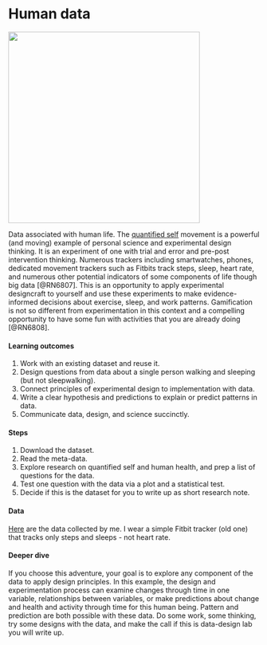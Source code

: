 # Human data{#humans}  
![](./humans.png){width=4in}  

Data associated with human life. The [quantified self](https://quantifiedself.com) movement is a powerful (and moving) example of personal science and experimental design thinking. It is an experiment of one with trial and error and pre-post intervention thinking. Numerous trackers including smartwatches, phones, dedicated movement trackers such as Fitbits track steps, sleep, heart rate, and numerous other potential indicators of some components of life though big data [@RN6807]. This is an opportunity to apply experimental designcraft to yourself and use these experiments to make evidence-informed decisions about exercise, sleep, and work patterns. Gamification is not so different from experimentation in this context and a compelling opportunity to have some fun with activities that you are already doing [@RN6808].   

#### Learning outcomes {-}  
1. Work with an existing dataset and reuse it.  
2. Design questions from data about a single person walking and sleeping (but not sleepwalking).  
3. Connect principles of experimental design to implementation with data.  
4. Write a clear hypothesis and predictions to explain or predict patterns in data.  
5. Communicate data, design, and science succinctly.  

#### Steps {-}  
1. Download the dataset.  
2. Read the meta-data.  
3. Explore research on quantified self and human health, and prep a list of questions for the data.
4. Test one question with the data via a plot and a statistical test.  
5. Decide if this is the dataset for you to write up as short research note.  

#### Data {-}  
[Here](https://figshare.com/articles/dataset/Quantified_life/12803105) are the data collected by me. I wear a simple Fitbit tracker (old one) that tracks only steps and sleeps - not heart rate.  

#### Deeper dive {-}
If you choose this adventure, your goal is to explore any component of the data to apply design principles. In this example, the design and experimentation process can examine changes through time in one variable, relationships between variables, or make predictions about change and health and activity through time for this human being. Pattern and prediction are both possible with these data. Do some work, some thinking, try some designs with the data, and make the call if this is data-design lab you will write up.  